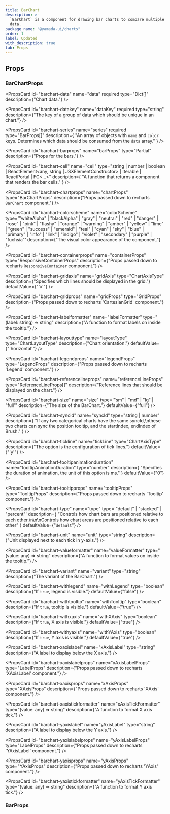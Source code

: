 ```yaml
---
title: BarChart
description: >-
  `BarChart` is a component for drawing bar charts to compare multiple sets of
  data.
package_name: "@yamada-ui/charts"
order: 1
label: Updated
with_description: true
tab: Props
---
```


## Props

### BarChartProps

<PropsCard
  id="barchart-data"
  name="data"
  required
  type="Dict<any>[]"
  description={"Chart data."}
/>

<PropsCard
  id="barchart-datakey"
  name="dataKey"
  required
  type="string"
  description={"The key of a group of data which should be unique in an chart."}
/>

<PropsCard
  id="barchart-series"
  name="series"
  required
  type="BarProps[]"
  description={
    "An array of objects with `name` and `color` keys. Determines which data should be consumed from the `data` array."
  }
/>

<PropsCard id="barchart-_accept" name="_accept" type="CSSUIObject" />

<PropsCard id="barchart-_active" name="_active" type="CSSUIObject" />

<PropsCard id="barchart-_after" name="_after" type="CSSUIObject" />

<PropsCard id="barchart-_anylink" name="_anyLink" type="CSSUIObject" />

<PropsCard id="barchart-_autofill" name="_autofill" type="CSSUIObject" />

<PropsCard id="barchart-_backdrop" name="_backdrop" type="CSSUIObject" />

<PropsCard id="barchart-_before" name="_before" type="CSSUIObject" />

<PropsCard id="barchart-_between" name="_between" type="CSSUIObject" />

<PropsCard id="barchart-_blank" name="_blank" type="CSSUIObject" />

<PropsCard id="barchart-_checked" name="_checked" type="CSSUIObject" />

<PropsCard id="barchart-_cue" name="_cue" type="CSSUIObject" />

<PropsCard id="barchart-_cueregion" name="_cueRegion" type="CSSUIObject" />

<PropsCard id="barchart-_dark" name="_dark" type="CSSUIObject" />

<PropsCard id="barchart-_default" name="_default" type="CSSUIObject" />

<PropsCard id="barchart-_disabled" name="_disabled" type="CSSUIObject" />

<PropsCard id="barchart-_empty" name="_empty" type="CSSUIObject" />

<PropsCard id="barchart-_enabled" name="_enabled" type="CSSUIObject" />

<PropsCard id="barchart-_end" name="_end" type="CSSUIObject" />

<PropsCard id="barchart-_even" name="_even" type="CSSUIObject" />

<PropsCard id="barchart-_expanded" name="_expanded" type="CSSUIObject" />

<PropsCard
  id="barchart-_fileselector"
  name="_fileSelector"
  type="CSSUIObject"
/>

<PropsCard id="barchart-_filled" name="_filled" type="CSSUIObject" />

<PropsCard id="barchart-_first" name="_first" type="CSSUIObject" />

<PropsCard id="barchart-_firstletter" name="_firstLetter" type="CSSUIObject" />

<PropsCard id="barchart-_firstline" name="_firstLine" type="CSSUIObject" />

<PropsCard id="barchart-_focus" name="_focus" type="CSSUIObject" />

<PropsCard
  id="barchart-_focusvisible"
  name="_focusVisible"
  type="CSSUIObject"
/>

<PropsCard id="barchart-_focuswithin" name="_focusWithin" type="CSSUIObject" />

<PropsCard id="barchart-_fullscreen" name="_fullScreen" type="CSSUIObject" />

<PropsCard id="barchart-_grabbed" name="_grabbed" type="CSSUIObject" />

<PropsCard id="barchart-_groupaccept" name="_groupAccept" type="CSSUIObject" />

<PropsCard id="barchart-_groupactive" name="_groupActive" type="CSSUIObject" />

<PropsCard id="barchart-_groupblank" name="_groupBlank" type="CSSUIObject" />

<PropsCard
  id="barchart-_groupchecked"
  name="_groupChecked"
  type="CSSUIObject"
/>

<PropsCard
  id="barchart-_groupdisabled"
  name="_groupDisabled"
  type="CSSUIObject"
/>

<PropsCard
  id="barchart-_groupenabled"
  name="_groupEnabled"
  type="CSSUIObject"
/>

<PropsCard
  id="barchart-_groupexpanded"
  name="_groupExpanded"
  type="CSSUIObject"
/>

<PropsCard id="barchart-_groupfocus" name="_groupFocus" type="CSSUIObject" />

<PropsCard
  id="barchart-_groupfocusvisible"
  name="_groupFocusVisible"
  type="CSSUIObject"
/>

<PropsCard
  id="barchart-_groupfocuswithin"
  name="_groupFocusWithin"
  type="CSSUIObject"
/>

<PropsCard
  id="barchart-_groupgrabbed"
  name="_groupGrabbed"
  type="CSSUIObject"
/>

<PropsCard
  id="barchart-_grouphorizontal"
  name="_groupHorizontal"
  type="CSSUIObject"
/>

<PropsCard id="barchart-_grouphover" name="_groupHover" type="CSSUIObject" />

<PropsCard id="barchart-_groupidle" name="_groupIdle" type="CSSUIObject" />

<PropsCard
  id="barchart-_groupinvalid"
  name="_groupInvalid"
  type="CSSUIObject"
/>

<PropsCard id="barchart-_grouploaded" name="_groupLoaded" type="CSSUIObject" />

<PropsCard
  id="barchart-_grouploading"
  name="_groupLoading"
  type="CSSUIObject"
/>

<PropsCard
  id="barchart-_groupoptional"
  name="_groupOptional"
  type="CSSUIObject"
/>

<PropsCard
  id="barchart-_groupplaceholdershown"
  name="_groupPlaceholderShown"
  type="CSSUIObject"
/>

<PropsCard
  id="barchart-_grouppressed"
  name="_groupPressed"
  type="CSSUIObject"
/>

<PropsCard
  id="barchart-_groupreadonly"
  name="_groupReadOnly"
  type="CSSUIObject"
/>

<PropsCard
  id="barchart-_groupreadwrite"
  name="_groupReadWrite"
  type="CSSUIObject"
/>

<PropsCard id="barchart-_groupreject" name="_groupReject" type="CSSUIObject" />

<PropsCard
  id="barchart-_grouprequired"
  name="_groupRequired"
  type="CSSUIObject"
/>

<PropsCard
  id="barchart-_groupselected"
  name="_groupSelected"
  type="CSSUIObject"
/>

<PropsCard
  id="barchart-_groupuserinvalid"
  name="_groupUserInvalid"
  type="CSSUIObject"
/>

<PropsCard id="barchart-_groupvalid" name="_groupValid" type="CSSUIObject" />

<PropsCard
  id="barchart-_groupvertical"
  name="_groupVertical"
  type="CSSUIObject"
/>

<PropsCard id="barchart-_hidden" name="_hidden" type="CSSUIObject" />

<PropsCard id="barchart-_holiday" name="_holiday" type="CSSUIObject" />

<PropsCard id="barchart-_horizontal" name="_horizontal" type="CSSUIObject" />

<PropsCard id="barchart-_hover" name="_hover" type="CSSUIObject" />

<PropsCard id="barchart-_idle" name="_idle" type="CSSUIObject" />

<PropsCard
  id="barchart-_indeterminate"
  name="_indeterminate"
  type="CSSUIObject"
/>

<PropsCard id="barchart-_inrange" name="_inRange" type="CSSUIObject" />

<PropsCard id="barchart-_invalid" name="_invalid" type="CSSUIObject" />

<PropsCard id="barchart-_last" name="_last" type="CSSUIObject" />

<PropsCard id="barchart-_light" name="_light" type="CSSUIObject" />

<PropsCard id="barchart-_link" name="_link" type="CSSUIObject" />

<PropsCard id="barchart-_loaded" name="_loaded" type="CSSUIObject" />

<PropsCard id="barchart-_loading" name="_loading" type="CSSUIObject" />

<PropsCard id="barchart-_marker" name="_marker" type="CSSUIObject" />

<PropsCard id="barchart-_mediadark" name="_mediaDark" type="CSSUIObject" />

<PropsCard id="barchart-_medialight" name="_mediaLight" type="CSSUIObject" />

<PropsCard
  id="barchart-_mediareducemotion"
  name="_mediaReduceMotion"
  type="CSSUIObject"
/>

<PropsCard id="barchart-_modal" name="_modal" type="CSSUIObject" />

<PropsCard
  id="barchart-_nativeactive"
  name="_nativeActive"
  type="CSSUIObject"
/>

<PropsCard
  id="barchart-_nativechecked"
  name="_nativeChecked"
  type="CSSUIObject"
/>

<PropsCard
  id="barchart-_nativedisabled"
  name="_nativeDisabled"
  type="CSSUIObject"
/>

<PropsCard id="barchart-_nativefocus" name="_nativeFocus" type="CSSUIObject" />

<PropsCard
  id="barchart-_nativefocusvisible"
  name="_nativeFocusVisible"
  type="CSSUIObject"
/>

<PropsCard
  id="barchart-_nativefocuswithin"
  name="_nativeFocusWithin"
  type="CSSUIObject"
/>

<PropsCard
  id="barchart-_nativehidden"
  name="_nativeHidden"
  type="CSSUIObject"
/>

<PropsCard id="barchart-_nativehover" name="_nativeHover" type="CSSUIObject" />

<PropsCard
  id="barchart-_nativereadonly"
  name="_nativeReadOnly"
  type="CSSUIObject"
/>

<PropsCard
  id="barchart-_nativetarget"
  name="_nativeTarget"
  type="CSSUIObject"
/>

<PropsCard id="barchart-_nativevalid" name="_nativeValid" type="CSSUIObject" />

<PropsCard id="barchart-_notfirst" name="_notFirst" type="CSSUIObject" />

<PropsCard id="barchart-_notlast" name="_notLast" type="CSSUIObject" />

<PropsCard id="barchart-_nottarget" name="_notTarget" type="CSSUIObject" />

<PropsCard id="barchart-_odd" name="_odd" type="CSSUIObject" />

<PropsCard id="barchart-_only" name="_only" type="CSSUIObject" />

<PropsCard id="barchart-_optional" name="_optional" type="CSSUIObject" />

<PropsCard id="barchart-_outrange" name="_outRange" type="CSSUIObject" />

<PropsCard id="barchart-_outside" name="_outside" type="CSSUIObject" />

<PropsCard id="barchart-_paused" name="_paused" type="CSSUIObject" />

<PropsCard id="barchart-_peeraccept" name="_peerAccept" type="CSSUIObject" />

<PropsCard id="barchart-_peeractive" name="_peerActive" type="CSSUIObject" />

<PropsCard id="barchart-_peerblank" name="_peerBlank" type="CSSUIObject" />

<PropsCard id="barchart-_peerchecked" name="_peerChecked" type="CSSUIObject" />

<PropsCard
  id="barchart-_peerdisabled"
  name="_peerDisabled"
  type="CSSUIObject"
/>

<PropsCard id="barchart-_peerenabled" name="_peerEnabled" type="CSSUIObject" />

<PropsCard
  id="barchart-_peerexpanded"
  name="_peerExpanded"
  type="CSSUIObject"
/>

<PropsCard id="barchart-_peerfocus" name="_peerFocus" type="CSSUIObject" />

<PropsCard
  id="barchart-_peerfocusvisible"
  name="_peerFocusVisible"
  type="CSSUIObject"
/>

<PropsCard
  id="barchart-_peerfocuswithin"
  name="_peerFocusWithin"
  type="CSSUIObject"
/>

<PropsCard id="barchart-_peergrabbed" name="_peerGrabbed" type="CSSUIObject" />

<PropsCard
  id="barchart-_peerhorizontal"
  name="_peerHorizontal"
  type="CSSUIObject"
/>

<PropsCard id="barchart-_peerhover" name="_peerHover" type="CSSUIObject" />

<PropsCard id="barchart-_peeridle" name="_peerIdle" type="CSSUIObject" />

<PropsCard id="barchart-_peerinvalid" name="_peerInvalid" type="CSSUIObject" />

<PropsCard id="barchart-_peerloaded" name="_peerLoaded" type="CSSUIObject" />

<PropsCard id="barchart-_peerloading" name="_peerLoading" type="CSSUIObject" />

<PropsCard
  id="barchart-_peeroptional"
  name="_peerOptional"
  type="CSSUIObject"
/>

<PropsCard
  id="barchart-_peerplaceholdershown"
  name="_peerPlaceholderShown"
  type="CSSUIObject"
/>

<PropsCard id="barchart-_peerpressed" name="_peerPressed" type="CSSUIObject" />

<PropsCard
  id="barchart-_peerreadonly"
  name="_peerReadOnly"
  type="CSSUIObject"
/>

<PropsCard
  id="barchart-_peerreadwrite"
  name="_peerReadWrite"
  type="CSSUIObject"
/>

<PropsCard id="barchart-_peerreject" name="_peerReject" type="CSSUIObject" />

<PropsCard
  id="barchart-_peerrequired"
  name="_peerRequired"
  type="CSSUIObject"
/>

<PropsCard
  id="barchart-_peerselected"
  name="_peerSelected"
  type="CSSUIObject"
/>

<PropsCard
  id="barchart-_peeruserinvalid"
  name="_peerUserInvalid"
  type="CSSUIObject"
/>

<PropsCard id="barchart-_peervalid" name="_peerValid" type="CSSUIObject" />

<PropsCard
  id="barchart-_peervertical"
  name="_peerVertical"
  type="CSSUIObject"
/>

<PropsCard id="barchart-_picture" name="_picture" type="CSSUIObject" />

<PropsCard id="barchart-_placeholder" name="_placeholder" type="CSSUIObject" />

<PropsCard
  id="barchart-_placeholdershown"
  name="_placeholderShown"
  type="CSSUIObject"
/>

<PropsCard id="barchart-_playing" name="_playing" type="CSSUIObject" />

<PropsCard id="barchart-_pressed" name="_pressed" type="CSSUIObject" />

<PropsCard id="barchart-_print" name="_print" type="CSSUIObject" />

<PropsCard id="barchart-_readonly" name="_readOnly" type="CSSUIObject" />

<PropsCard id="barchart-_readwrite" name="_readWrite" type="CSSUIObject" />

<PropsCard id="barchart-_reject" name="_reject" type="CSSUIObject" />

<PropsCard id="barchart-_required" name="_required" type="CSSUIObject" />

<PropsCard id="barchart-_ripple" name="_ripple" type="CSSUIObject" />

<PropsCard id="barchart-_scrollbar" name="_scrollbar" type="CSSUIObject" />

<PropsCard
  id="barchart-_scrollbarbutton"
  name="_scrollbarButton"
  type="CSSUIObject"
/>

<PropsCard
  id="barchart-_scrollbarcorner"
  name="_scrollbarCorner"
  type="CSSUIObject"
/>

<PropsCard
  id="barchart-_scrollbarthumb"
  name="_scrollbarThumb"
  type="CSSUIObject"
/>

<PropsCard
  id="barchart-_scrollbartrack"
  name="_scrollbarTrack"
  type="CSSUIObject"
/>

<PropsCard
  id="barchart-_scrollbartrackpiece"
  name="_scrollbarTrackPiece"
  type="CSSUIObject"
/>

<PropsCard id="barchart-_selected" name="_selected" type="CSSUIObject" />

<PropsCard id="barchart-_selection" name="_selection" type="CSSUIObject" />

<PropsCard id="barchart-_start" name="_start" type="CSSUIObject" />

<PropsCard id="barchart-_target" name="_target" type="CSSUIObject" />

<PropsCard id="barchart-_today" name="_today" type="CSSUIObject" />

<PropsCard id="barchart-_userinvalid" name="_userInvalid" type="CSSUIObject" />

<PropsCard id="barchart-_valid" name="_valid" type="CSSUIObject" />

<PropsCard id="barchart-_vertical" name="_vertical" type="CSSUIObject" />

<PropsCard id="barchart-_visited" name="_visited" type="CSSUIObject" />

<PropsCard id="barchart-_weekend" name="_weekend" type="CSSUIObject" />

<PropsCard
  id="barchart-barprops"
  name="barProps"
  type="Partial<BarProps>"
  description={"Props for the bars."}
/>

<PropsCard
  id="barchart-cell"
  name="cell"
  type="string | number | boolean | ReactElement<any, string | JSXElementConstructor<any>> | Iterable<ReactNode> | ReactPortal | FC<...>"
  description={
    "A function that returns a component that renders the bar cells."
  }
/>

<PropsCard
  id="barchart-chartprops"
  name="chartProps"
  type="BarChartProps"
  description={"Props passed down to recharts `BarChart` component."}
/>

<PropsCard
  id="barchart-colorscheme"
  name="colorScheme"
  type='"whiteAlpha" | "blackAlpha" | "gray" | "neutral" | "red" | "danger" | "rose" | "pink" | "flashy" | "orange" | "warning" | "amber" | "yellow" | "lime" | "green" | "success" | "emerald" | "teal" | "cyan" | "sky" | "blue" | "primary" | "info" | "link" | "indigo" | "violet" | "secondary" | "purple" | "fuchsia"'
  description={"The visual color appearance of the component."}
/>

<PropsCard
  id="barchart-containerprops"
  name="containerProps"
  type="ResponsiveContainerProps"
  description={"Props passed down to recharts `ResponsiveContainer` component."}
/>

<PropsCard
  id="barchart-gridaxis"
  name="gridAxis"
  type="ChartAxisType"
  description={"Specifies which lines should be displayed in the grid."}
  defaultValue={"'x'"}
/>

<PropsCard
  id="barchart-gridprops"
  name="gridProps"
  type="GridProps"
  description={"Props passed down to recharts 'CartesianGrid' component."}
/>

<PropsCard
  id="barchart-labelformatter"
  name="labelFormatter"
  type="(label: string) => string"
  description={"A function to format labels on inside the tooltip."}
/>

<PropsCard
  id="barchart-layouttype"
  name="layoutType"
  type="ChartLayoutType"
  description={"Chart orientation."}
  defaultValue={"'horizontal'"}
/>

<PropsCard
  id="barchart-legendprops"
  name="legendProps"
  type="LegendProps"
  description={"Props passed down to recharts 'Legend' component."}
/>

<PropsCard
  id="barchart-referencelineprops"
  name="referenceLineProps"
  type="ReferenceLineProps[]"
  description={"Reference lines that should be displayed on the chart."}
/>

<PropsCard
  id="barchart-size"
  name="size"
  type='"sm" | "md" | "lg" | "full"'
  description={"The size of the BarChart."}
  defaultValue={"full"}
/>

<PropsCard
  id="barchart-syncid"
  name="syncId"
  type="string | number"
  description={
    "If any two categorical charts have the same syncId,\nthese two charts can sync the position tooltip, and the startIndex, endIndex of Brush."
  }
/>

<PropsCard
  id="barchart-tickline"
  name="tickLine"
  type="ChartAxisType"
  description={"The option is the configuration of tick lines."}
  defaultValue={"'y'"}
/>

<PropsCard
  id="barchart-tooltipanimationduration"
  name="tooltipAnimationDuration"
  type="number"
  description={
    "Specifies the duration of animation, the unit of this option is ms."
  }
  defaultValue={"0"}
/>

<PropsCard
  id="barchart-tooltipprops"
  name="tooltipProps"
  type="TooltipProps"
  description={"Props passed down to recharts 'Tooltip' component."}
/>

<PropsCard
  id="barchart-type"
  name="type"
  type='"default" | "stacked" | "percent"'
  description={
    "Controls how chart bars are positioned relative to each other.\n\n\nControls how chart areas are positioned relative to each other"
  }
  defaultValue={"`default`"}
/>

<PropsCard
  id="barchart-unit"
  name="unit"
  type="string"
  description={"Unit displayed next to each tick in y-axis."}
/>

<PropsCard
  id="barchart-valueformatter"
  name="valueFormatter"
  type="(value: any) => string"
  description={"A function to format values on inside the tooltip."}
/>

<PropsCard
  id="barchart-variant"
  name="variant"
  type="string"
  description={"The variant of the BarChart."}
/>

<PropsCard
  id="barchart-withlegend"
  name="withLegend"
  type="boolean"
  description={"If `true`, legend is visible."}
  defaultValue={"false"}
/>

<PropsCard
  id="barchart-withtooltip"
  name="withTooltip"
  type="boolean"
  description={"If `true`, tooltip is visible."}
  defaultValue={"true"}
/>

<PropsCard
  id="barchart-withxaxis"
  name="withXAxis"
  type="boolean"
  description={"If `true`, X axis is visible."}
  defaultValue={"true"}
/>

<PropsCard
  id="barchart-withyaxis"
  name="withYAxis"
  type="boolean"
  description={"If `true`, Y axis is visible."}
  defaultValue={"true"}
/>

<PropsCard
  id="barchart-xaxislabel"
  name="xAxisLabel"
  type="string"
  description={"A label to display below the X axis."}
/>

<PropsCard
  id="barchart-xaxislabelprops"
  name="xAxisLabelProps"
  type="LabelProps"
  description={"Props passed down to recharts 'XAxisLabel' component."}
/>

<PropsCard
  id="barchart-xaxisprops"
  name="xAxisProps"
  type="XAxisProps"
  description={"Props passed down to recharts 'XAxis' component."}
/>

<PropsCard
  id="barchart-xaxistickformatter"
  name="xAxisTickFormatter"
  type="(value: any) => string"
  description={"A function to format X axis tick."}
/>

<PropsCard
  id="barchart-yaxislabel"
  name="yAxisLabel"
  type="string"
  description={"A label to display below the Y axis."}
/>

<PropsCard
  id="barchart-yaxislabelprops"
  name="yAxisLabelProps"
  type="LabelProps"
  description={"Props passed down to recharts 'YAxisLabel' component."}
/>

<PropsCard
  id="barchart-yaxisprops"
  name="yAxisProps"
  type="YAxisProps"
  description={"Props passed down to recharts 'YAxis' component."}
/>

<PropsCard
  id="barchart-yaxistickformatter"
  name="yAxisTickFormatter"
  type="(value: any) => string"
  description={"A function to format Y axis tick."}
/>

### BarProps

<PropsCard id="bar-_accept" name="_accept" type="CSSUIObject" />

<PropsCard id="bar-_active" name="_active" type="CSSUIObject" />

<PropsCard id="bar-_after" name="_after" type="CSSUIObject" />

<PropsCard id="bar-_anylink" name="_anyLink" type="CSSUIObject" />

<PropsCard id="bar-_autofill" name="_autofill" type="CSSUIObject" />

<PropsCard id="bar-_backdrop" name="_backdrop" type="CSSUIObject" />

<PropsCard id="bar-_before" name="_before" type="CSSUIObject" />

<PropsCard id="bar-_between" name="_between" type="CSSUIObject" />

<PropsCard id="bar-_blank" name="_blank" type="CSSUIObject" />

<PropsCard id="bar-_checked" name="_checked" type="CSSUIObject" />

<PropsCard id="bar-_cue" name="_cue" type="CSSUIObject" />

<PropsCard id="bar-_cueregion" name="_cueRegion" type="CSSUIObject" />

<PropsCard id="bar-_dark" name="_dark" type="CSSUIObject" />

<PropsCard id="bar-_default" name="_default" type="CSSUIObject" />

<PropsCard id="bar-_disabled" name="_disabled" type="CSSUIObject" />

<PropsCard id="bar-_empty" name="_empty" type="CSSUIObject" />

<PropsCard id="bar-_enabled" name="_enabled" type="CSSUIObject" />

<PropsCard id="bar-_end" name="_end" type="CSSUIObject" />

<PropsCard id="bar-_even" name="_even" type="CSSUIObject" />

<PropsCard id="bar-_expanded" name="_expanded" type="CSSUIObject" />

<PropsCard id="bar-_fileselector" name="_fileSelector" type="CSSUIObject" />

<PropsCard id="bar-_filled" name="_filled" type="CSSUIObject" />

<PropsCard id="bar-_first" name="_first" type="CSSUIObject" />

<PropsCard id="bar-_firstletter" name="_firstLetter" type="CSSUIObject" />

<PropsCard id="bar-_firstline" name="_firstLine" type="CSSUIObject" />

<PropsCard id="bar-_focus" name="_focus" type="CSSUIObject" />

<PropsCard id="bar-_focusvisible" name="_focusVisible" type="CSSUIObject" />

<PropsCard id="bar-_focuswithin" name="_focusWithin" type="CSSUIObject" />

<PropsCard id="bar-_fullscreen" name="_fullScreen" type="CSSUIObject" />

<PropsCard id="bar-_grabbed" name="_grabbed" type="CSSUIObject" />

<PropsCard id="bar-_groupaccept" name="_groupAccept" type="CSSUIObject" />

<PropsCard id="bar-_groupactive" name="_groupActive" type="CSSUIObject" />

<PropsCard id="bar-_groupblank" name="_groupBlank" type="CSSUIObject" />

<PropsCard id="bar-_groupchecked" name="_groupChecked" type="CSSUIObject" />

<PropsCard id="bar-_groupdisabled" name="_groupDisabled" type="CSSUIObject" />

<PropsCard id="bar-_groupenabled" name="_groupEnabled" type="CSSUIObject" />

<PropsCard id="bar-_groupexpanded" name="_groupExpanded" type="CSSUIObject" />

<PropsCard id="bar-_groupfocus" name="_groupFocus" type="CSSUIObject" />

<PropsCard
  id="bar-_groupfocusvisible"
  name="_groupFocusVisible"
  type="CSSUIObject"
/>

<PropsCard
  id="bar-_groupfocuswithin"
  name="_groupFocusWithin"
  type="CSSUIObject"
/>

<PropsCard id="bar-_groupgrabbed" name="_groupGrabbed" type="CSSUIObject" />

<PropsCard
  id="bar-_grouphorizontal"
  name="_groupHorizontal"
  type="CSSUIObject"
/>

<PropsCard id="bar-_grouphover" name="_groupHover" type="CSSUIObject" />

<PropsCard id="bar-_groupidle" name="_groupIdle" type="CSSUIObject" />

<PropsCard id="bar-_groupinvalid" name="_groupInvalid" type="CSSUIObject" />

<PropsCard id="bar-_grouploaded" name="_groupLoaded" type="CSSUIObject" />

<PropsCard id="bar-_grouploading" name="_groupLoading" type="CSSUIObject" />

<PropsCard id="bar-_groupoptional" name="_groupOptional" type="CSSUIObject" />

<PropsCard
  id="bar-_groupplaceholdershown"
  name="_groupPlaceholderShown"
  type="CSSUIObject"
/>

<PropsCard id="bar-_grouppressed" name="_groupPressed" type="CSSUIObject" />

<PropsCard id="bar-_groupreadonly" name="_groupReadOnly" type="CSSUIObject" />

<PropsCard id="bar-_groupreadwrite" name="_groupReadWrite" type="CSSUIObject" />

<PropsCard id="bar-_groupreject" name="_groupReject" type="CSSUIObject" />

<PropsCard id="bar-_grouprequired" name="_groupRequired" type="CSSUIObject" />

<PropsCard id="bar-_groupselected" name="_groupSelected" type="CSSUIObject" />

<PropsCard
  id="bar-_groupuserinvalid"
  name="_groupUserInvalid"
  type="CSSUIObject"
/>

<PropsCard id="bar-_groupvalid" name="_groupValid" type="CSSUIObject" />

<PropsCard id="bar-_groupvertical" name="_groupVertical" type="CSSUIObject" />

<PropsCard id="bar-_hidden" name="_hidden" type="CSSUIObject" />

<PropsCard id="bar-_holiday" name="_holiday" type="CSSUIObject" />

<PropsCard id="bar-_horizontal" name="_horizontal" type="CSSUIObject" />

<PropsCard id="bar-_hover" name="_hover" type="CSSUIObject" />

<PropsCard id="bar-_idle" name="_idle" type="CSSUIObject" />

<PropsCard id="bar-_indeterminate" name="_indeterminate" type="CSSUIObject" />

<PropsCard id="bar-_inrange" name="_inRange" type="CSSUIObject" />

<PropsCard id="bar-_invalid" name="_invalid" type="CSSUIObject" />

<PropsCard id="bar-_last" name="_last" type="CSSUIObject" />

<PropsCard id="bar-_light" name="_light" type="CSSUIObject" />

<PropsCard id="bar-_link" name="_link" type="CSSUIObject" />

<PropsCard id="bar-_loaded" name="_loaded" type="CSSUIObject" />

<PropsCard id="bar-_loading" name="_loading" type="CSSUIObject" />

<PropsCard id="bar-_marker" name="_marker" type="CSSUIObject" />

<PropsCard id="bar-_mediadark" name="_mediaDark" type="CSSUIObject" />

<PropsCard id="bar-_medialight" name="_mediaLight" type="CSSUIObject" />

<PropsCard
  id="bar-_mediareducemotion"
  name="_mediaReduceMotion"
  type="CSSUIObject"
/>

<PropsCard id="bar-_modal" name="_modal" type="CSSUIObject" />

<PropsCard id="bar-_nativeactive" name="_nativeActive" type="CSSUIObject" />

<PropsCard id="bar-_nativechecked" name="_nativeChecked" type="CSSUIObject" />

<PropsCard id="bar-_nativedisabled" name="_nativeDisabled" type="CSSUIObject" />

<PropsCard id="bar-_nativefocus" name="_nativeFocus" type="CSSUIObject" />

<PropsCard
  id="bar-_nativefocusvisible"
  name="_nativeFocusVisible"
  type="CSSUIObject"
/>

<PropsCard
  id="bar-_nativefocuswithin"
  name="_nativeFocusWithin"
  type="CSSUIObject"
/>

<PropsCard id="bar-_nativehidden" name="_nativeHidden" type="CSSUIObject" />

<PropsCard id="bar-_nativehover" name="_nativeHover" type="CSSUIObject" />

<PropsCard id="bar-_nativereadonly" name="_nativeReadOnly" type="CSSUIObject" />

<PropsCard id="bar-_nativetarget" name="_nativeTarget" type="CSSUIObject" />

<PropsCard id="bar-_nativevalid" name="_nativeValid" type="CSSUIObject" />

<PropsCard id="bar-_notfirst" name="_notFirst" type="CSSUIObject" />

<PropsCard id="bar-_notlast" name="_notLast" type="CSSUIObject" />

<PropsCard id="bar-_nottarget" name="_notTarget" type="CSSUIObject" />

<PropsCard id="bar-_odd" name="_odd" type="CSSUIObject" />

<PropsCard id="bar-_only" name="_only" type="CSSUIObject" />

<PropsCard id="bar-_optional" name="_optional" type="CSSUIObject" />

<PropsCard id="bar-_outrange" name="_outRange" type="CSSUIObject" />

<PropsCard id="bar-_outside" name="_outside" type="CSSUIObject" />

<PropsCard id="bar-_paused" name="_paused" type="CSSUIObject" />

<PropsCard id="bar-_peeraccept" name="_peerAccept" type="CSSUIObject" />

<PropsCard id="bar-_peeractive" name="_peerActive" type="CSSUIObject" />

<PropsCard id="bar-_peerblank" name="_peerBlank" type="CSSUIObject" />

<PropsCard id="bar-_peerchecked" name="_peerChecked" type="CSSUIObject" />

<PropsCard id="bar-_peerdisabled" name="_peerDisabled" type="CSSUIObject" />

<PropsCard id="bar-_peerenabled" name="_peerEnabled" type="CSSUIObject" />

<PropsCard id="bar-_peerexpanded" name="_peerExpanded" type="CSSUIObject" />

<PropsCard id="bar-_peerfocus" name="_peerFocus" type="CSSUIObject" />

<PropsCard
  id="bar-_peerfocusvisible"
  name="_peerFocusVisible"
  type="CSSUIObject"
/>

<PropsCard
  id="bar-_peerfocuswithin"
  name="_peerFocusWithin"
  type="CSSUIObject"
/>

<PropsCard id="bar-_peergrabbed" name="_peerGrabbed" type="CSSUIObject" />

<PropsCard id="bar-_peerhorizontal" name="_peerHorizontal" type="CSSUIObject" />

<PropsCard id="bar-_peerhover" name="_peerHover" type="CSSUIObject" />

<PropsCard id="bar-_peeridle" name="_peerIdle" type="CSSUIObject" />

<PropsCard id="bar-_peerinvalid" name="_peerInvalid" type="CSSUIObject" />

<PropsCard id="bar-_peerloaded" name="_peerLoaded" type="CSSUIObject" />

<PropsCard id="bar-_peerloading" name="_peerLoading" type="CSSUIObject" />

<PropsCard id="bar-_peeroptional" name="_peerOptional" type="CSSUIObject" />

<PropsCard
  id="bar-_peerplaceholdershown"
  name="_peerPlaceholderShown"
  type="CSSUIObject"
/>

<PropsCard id="bar-_peerpressed" name="_peerPressed" type="CSSUIObject" />

<PropsCard id="bar-_peerreadonly" name="_peerReadOnly" type="CSSUIObject" />

<PropsCard id="bar-_peerreadwrite" name="_peerReadWrite" type="CSSUIObject" />

<PropsCard id="bar-_peerreject" name="_peerReject" type="CSSUIObject" />

<PropsCard id="bar-_peerrequired" name="_peerRequired" type="CSSUIObject" />

<PropsCard id="bar-_peerselected" name="_peerSelected" type="CSSUIObject" />

<PropsCard
  id="bar-_peeruserinvalid"
  name="_peerUserInvalid"
  type="CSSUIObject"
/>

<PropsCard id="bar-_peervalid" name="_peerValid" type="CSSUIObject" />

<PropsCard id="bar-_peervertical" name="_peerVertical" type="CSSUIObject" />

<PropsCard id="bar-_picture" name="_picture" type="CSSUIObject" />

<PropsCard id="bar-_placeholder" name="_placeholder" type="CSSUIObject" />

<PropsCard
  id="bar-_placeholdershown"
  name="_placeholderShown"
  type="CSSUIObject"
/>

<PropsCard id="bar-_playing" name="_playing" type="CSSUIObject" />

<PropsCard id="bar-_pressed" name="_pressed" type="CSSUIObject" />

<PropsCard id="bar-_print" name="_print" type="CSSUIObject" />

<PropsCard id="bar-_readonly" name="_readOnly" type="CSSUIObject" />

<PropsCard id="bar-_readwrite" name="_readWrite" type="CSSUIObject" />

<PropsCard id="bar-_reject" name="_reject" type="CSSUIObject" />

<PropsCard id="bar-_required" name="_required" type="CSSUIObject" />

<PropsCard id="bar-_ripple" name="_ripple" type="CSSUIObject" />

<PropsCard id="bar-_scrollbar" name="_scrollbar" type="CSSUIObject" />

<PropsCard
  id="bar-_scrollbarbutton"
  name="_scrollbarButton"
  type="CSSUIObject"
/>

<PropsCard
  id="bar-_scrollbarcorner"
  name="_scrollbarCorner"
  type="CSSUIObject"
/>

<PropsCard id="bar-_scrollbarthumb" name="_scrollbarThumb" type="CSSUIObject" />

<PropsCard id="bar-_scrollbartrack" name="_scrollbarTrack" type="CSSUIObject" />

<PropsCard
  id="bar-_scrollbartrackpiece"
  name="_scrollbarTrackPiece"
  type="CSSUIObject"
/>

<PropsCard id="bar-_selected" name="_selected" type="CSSUIObject" />

<PropsCard id="bar-_selection" name="_selection" type="CSSUIObject" />

<PropsCard id="bar-_start" name="_start" type="CSSUIObject" />

<PropsCard id="bar-_target" name="_target" type="CSSUIObject" />

<PropsCard id="bar-_today" name="_today" type="CSSUIObject" />

<PropsCard id="bar-_userinvalid" name="_userInvalid" type="CSSUIObject" />

<PropsCard id="bar-_valid" name="_valid" type="CSSUIObject" />

<PropsCard id="bar-_vertical" name="_vertical" type="CSSUIObject" />

<PropsCard id="bar-_visited" name="_visited" type="CSSUIObject" />

<PropsCard id="bar-_weekend" name="_weekend" type="CSSUIObject" />

<PropsCard
  id="bar-activebar"
  name="activeBar"
  type="Merge<SVGProps<SVGPathElement>, CSSUIProps>"
/>

<PropsCard
  id="bar-background"
  name="background"
  type="Merge<SVGProps<SVGPathElement>, CSSUIProps>"
/>

<PropsCard
  id="bar-color"
  name="color"
  type='UIValue<"border" | "link" | Color | "current" | "focus" | "whiteAlpha.50" | "whiteAlpha.100" | "whiteAlpha.200" | "whiteAlpha.300" | "whiteAlpha.400" | "whiteAlpha.500" | ... 319 more ... | "link.950">'
/>

<PropsCard id="bar-dimbar" name="dimBar" type="Partial<BarProps>" />

